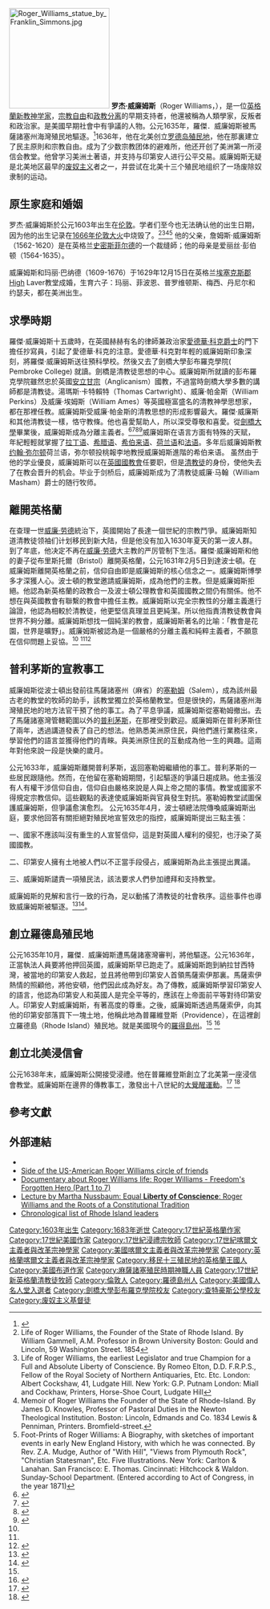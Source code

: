 {{noteTA
|T=zh-cn:罗杰·威廉姆斯;zh-tw:羅傑·威廉斯
|1=zh-cn:威廉姆斯; zh-tw:威廉斯
}}
{{expand|time=2015-04-07T16:56:58+00:00}}
[[File:Roger_Williams_statue_by_Franklin_Simmons.jpg|200px]]
'''罗杰·威廉姆斯'''（Roger Williams，{{bd|1603年||1683年|}}），是一位[[英格蘭|英格蘭]][[新教|新教]][[神学家|神学家]]，[[宗教自由|宗教自由]]和[[政教分离|政教分离]]的早期支持者，他還被稱為人類學家，反叛者和政治家。是美國早期社會中有爭議的人物。公元1635年，羅傑．威廉姆斯被馬薩諸塞州海灣殖民地驅逐。<ref>{{cite journal |author1=Eberle Edward J |title=Roger Williams' Gift: Religious Freedom in America |journal=Roger Williams University Law Review |date=1999 |volume=4 |issue=2 |page=429}}</ref>1636年，他在北美创立[[羅得島和普羅維登斯農場殖民地|罗德岛殖民地]]，他在那裏建立了民主原則和宗教自由。成为了少数宗教团体的避难所，他还开创了美洲第一所浸信会教堂。他曾学习美洲土著语，并支持与印第安人进行公平交易。威廉姆斯无疑是北美地区最早的[[废奴主义|废奴主义]]者之一，并尝试在北美十三个殖民地组织了一场废除奴隶制的运动。

==原生家庭和婚姻==
罗杰·威廉姆斯於公元1603年出生在[[伦敦|伦敦]]。学者们至今也无法确认他的出生日期，因为他的出生记录在[[倫敦大火|1666年伦敦大火]]中烧毁了。<ref>Life of Roger Williams, the Founder of the State of Rhode Island. By William Gammell, A.M. Professor in Brown University Boston: Gould and Lincoln, 59 Washington Street. 1854</ref><ref>Life of Roger Williams, the earliest Legislator and true Champion for a Full and Absolute Liberty of Conscience. By Romeo Elton, D.D. F.R.P.S., Fellow of the Royal Society of Northern Antiquaries, Etc. Etc. London: Albert Cockshaw, 41, Ludgate Hill. New York: G.P. Putnam London: Miall and Cockhaw, Printers, Horse-Shoe Court, Ludgate Hill </ref><ref>Memoir of Roger Williams the Founder of the State of Rhode-Island. By James D. Knowles, Professor of Pastoral Duties in the Newton Theological Institution. Boston: Lincoln, Edmands and Co. 1834 Lewis & Penniman, Printers. Bromfield-street.</ref><ref>Foot-Prints of Roger Williams: A Biography, with sketches of important events in early New England History, with which he was connected.  By Rev. Z.A. Mudge, Author of "With Hill", "Views from Plymouth Rock", "Christian Statesman", Etc. Five Illustrations. New York: Carlton & Lanahan. San Francisco: E. Thomas. Cincinnati: Hitchcock & Waldon. Sunday-School Department. (Entered according to Act of Congress, in the year 1871)</ref> 他的父亲，詹姆斯·威廉姆斯（1562-1620）是在英格兰[[史密斯菲爾德_(倫敦)|史密斯菲尔德]]的一个裁缝師；他的母亲是爱丽丝·彭伯顿（1564-1635）。

威廉姆斯和玛丽·巴纳德（1609-1676）于1629年12月15日在英格兰[[埃塞克斯郡|埃塞克斯郡]]High Laver教堂成婚，生育六子：玛丽、菲波恩、普罗维顿斯、梅西、丹尼尔和约瑟夫，都在美洲出生。

==求學時期==
羅傑·威廉姆斯十五歲時，在英國赫赫有名的律師兼政治家[[愛德華·科克|愛德華·科克爵士]]的門下擔任抄寫員，引起了愛德華·科克的注意。愛德華·科克對年輕的威廉姆斯印象深刻，將羅傑·威廉姆斯送往預科學校。然後又去了劍橋大學彭布羅克學院( Pembroke College) 就讀。劍橋是清教徒思想的中心。威廉姆斯所就讀的彭布羅克學院雖然忠於英國[[安立甘宗|安立甘宗]]（Anglicanism）國教，不過當時劍橋大學多數的講師都是清教徒。湯瑪斯·卡特賴特（Thomas Cartwright）、威廉·帕金斯（William Perkins）及威廉·埃姆斯（William Ames）等英國極富盛名的清教神學思想家，都在那裡任教。威廉姆斯受威廉·帕金斯的清教思想的形成影響最大。羅傑·威廉斯和其他清教徒一樣，恪守教條。他也喜愛幫助人，所以深受尊敬和喜愛。從[[劍橋大學|劍橋大學]]畢業後，威廉姆斯成為分離主義者。<ref>{{cite journal |author1=包利民 |title=“政教分离”与美国政治哲学 |journal=浙江大学学报 (人文社会科学版) |date=2003 |volume=33 |issue=3 |page=132}}</ref><ref>{{cite journal |author1=张孟媛 |title=罗杰·威廉斯的清教思想及其在罗得岛的实践 |journal=世界历史 |date=2019 |volume=2 |page=89}}</ref><ref name="#1">{{cite web |author1=畢藍 |title=008自由之聲 |url=https://books.google.com.tw/books?id=dRWCDwAAQBAJ&pg=PT50&lpg=PT50&dq=%E7%BE%85%E5%82%91%C2%B7%E5%A8%81%E5%BB%89%E6%96%AF+%E7%A5%9E%E5%AD%B8%E5%AE%B6&source=bl&ots=JFxFMJp2EM&sig=ACfU3U3rJ9ShMH_biYxKmzNfQ83v7o5iQw&hl=zh-TW&sa=X&ved=2ahUKEwjX1JmE_NjoAhVFQd4KHXalBS4Q6AEwB3oECBcQOA#v=onepage&q=%E7%BE%85%E5%82%91%C2%B7%E5%A8%81%E5%BB%89%E6%96%AF%20%E7%A5%9E%E5%AD%B8%E5%AE%B6&f=false |website=美國的故事1：殖民之地 |accessdate=2020-04-30}}</ref><ref name="#2">{{cite journal |author1=Eberle Edward J |title=Roger Williams' Gift: Religious Freedom in America |page=431}}</ref>威廉姆斯在语言方面有特殊的天赋，年紀輕輕就掌握了[[拉丁语|拉丁语]]、[[希腊语|希腊语]]、[[希伯来语|希伯来语]]、[[荷兰语|荷兰语]]和[[法语|法语]]。多年后威廉姆斯教[[约翰·弥尔顿|约翰·弥尔顿]]荷兰语，弥尔顿投桃報李地教授威廉姆斯進階的希伯来语。
虽然由于他的学业優良，威廉姆斯可以在[[英國國教會|英國國教會]]任要职，但是[[清教徒|清教徒]]的身份，使他失去了在教会晋升的机会。毕业于剑桥后，威廉姆斯成为了清教徒威廉·马翰（William Masham）爵士的随行牧师。

==離開英格蘭==
在查理一世[[威廉·劳德|威廉·劳德]]統治下，英國開始了長達一個世紀的宗教鬥爭。威廉姆斯知道清教徒领袖们计划移民到新大陆，但是他没有加入1630年夏天的第一波人群。到了年底，他决定不再在[[威廉·劳德|威廉·劳德]]大主教的严厉管制下生活。羅傑·威廉姆斯和他的妻子從布里斯托爾（Bristol）離開英格蘭，公元1631年2月5日到達波士頓。在威廉姆斯離開英格蘭之前，信仰自由即是威廉姆斯的核心信念之一。威廉姆斯博學多才深獲人心。波士頓的教堂邀請威廉姆斯，成為他們的主教。但是威廉姆斯拒絕。他認為新英格蘭的政教合一及波士頓公理教會和英國國教之間仍有關係。他不想在與英國教會有聯繫的教會中擔任主教。威廉姆斯以完全宗教性的分離主義進行論證，他認為相較於清教徒，他更堅信真理並且更純潔。所以他指責清教徒教會與世界不夠分離。威廉姆斯想找一個純潔的教會，威廉姆斯著名的比喻：「教會是花園，世界是曠野」。威廉姆斯被認為是一個嚴格的分離主義和純粹主義者，不願意在信仰問題上妥協。<ref name="#1"/> <ref name="#2"/><ref>{{cite book |author1=張四德 |title=何處是桃源？-美國清教主義及其史學流變 |date=2017 |publisher=臺大出版中心 |location=台北市 |pages=75}}</ref>

==普利茅斯的宣教事工==
威廉姆斯從波士頓出發前往馬薩諸塞州（麻省）的[[塞勒姆|塞勒姆]]（Salem），成為該州最古老的教堂的牧師的助手，該教堂獨立於英格蘭教堂。但是很快的，馬薩諸塞州海灣殖民地的地方法官干預了他的事工。為了平息爭議，威廉姆斯從塞勒姆撤出。去了馬薩諸塞灣管轄範圍以外的[[普利茅斯|普利茅斯]]，在那裡受到歡迎。威廉姆斯在普利茅斯住了兩年，透過講道發表了自己的想法。他熟悉美洲原住民，與他們進行業務往來，學習他們的語言並獲得他們的青睞。與美洲原住民的互動成為他一生的興趣。這兩年對他來說一段是快樂的歲月。                                                

公元1633年，威廉姆斯離開普利茅斯，返回塞勒姆繼續他的事工。普利茅斯的一些居民跟隨他。然而，在他留在塞勒姆期間，引起驅逐的爭議日趨成熟。他主張沒有人有權干涉信仰自由，信仰自由嚴格來說是人與上帝之間的事情。教堂或國家不得規定宗教信仰。這些觀點的表達使威廉姆斯與官員發生對抗。塞勒姆教堂試圖保護威廉姆斯，但爭議愈演愈烈。            
公元1635年4月，波士頓總法院傳喚威廉姆斯出庭，要求他回答有關拒絕對殖民地宣誓效忠的指控，威廉姆斯提出三點主張：

一、國家不應該叫沒有重生的人宣誓信仰，這是對英國人權利的侵犯，也汙染了英國國教。

二、印第安人擁有土地被人們以不正當手段侵占，威廉姆斯為此主張提出異議。

三、威廉姆斯譴責一項殖民法，該法要求人們參加禮拜和支持教堂。

威廉姆斯的見解和言行一致的行為，足以動搖了清教徒的社會秩序。這些事件也導致威廉姆斯被驅逐。<ref>{{cite book |author1=張四德 |title=何處是桃源？-美國清教主義及其史學流變 |pages=75}}</ref><ref>{{cite journal |author1=Eberle Edward J |title=Roger Williams' Gift: Religious Freedom in America |page=432-3}}</ref>。

==創立羅德島殖民地==
公元1635年10月，羅傑．威廉姆斯遭馬薩諸塞灣審判，將他驅逐。公元1636年，正當執法人員要將他押回英國，威廉姆斯早已跑走了。威廉姆斯跑到納拉甘西特灣，被當地的印第安人救起，並且將他帶到印第安人首領馬薩索伊那裏。馬薩索伊熱情的照顧他，將他安頓，他們因此成為好友。為了傳教，威廉姆斯學習印第安人的語言，他認為印第安人和英國人是完全平等的，應該在上帝面前平等對待印第安人。印第安人對威廉姆斯，有著高度的尊重。之後，威廉姆斯透過馬薩索伊，向其他的印第安部落買下一塊土地，他稱此地為普羅維登斯（Providence），在這裡創立羅德島（Rhode Island）殖民地。就是美國現今的[[羅得島州|羅得島州]]。<ref name="#1"/> <ref>{{cite journal |author1=Eberle Edward J |title=Roger Williams' Gift: Religious Freedom in America |page=433}}</ref>

==創立北美浸信會==
公元1638年末，威廉姆斯公開接受浸禮。他在普羅維登斯創立了北美第一座浸信會教堂。威廉姆斯在邊界的傳教事工，激發出十八世紀的[[大覺醒運動|大覺醒運動]]。<ref>{{cite book |author1=張四德 |title=何處是桃源？-美國清教主義及其史學流變 |pages=76}}</ref> <ref>{{cite journal |author1=Eberle Edward J |title=Roger Williams' Gift: Religious Freedom in America |page=433-4}}</ref>

==參考文獻==
{{Reflist|2}}
== 外部連結 ==
{{Wikisource1911Enc|Williams, Roger}}
* {{DNB-Portal|118807471}}
* [https://web.archive.org/web/20120311223913/http://rogerwilliamsfellowship.squarespace.com/ Side of the US-American Roger Williams circle of friends]
* [http://www.youtube.com/watch?v=Ur8gTAsGETI Documentary about Roger Williams life: Roger Williams - Freedom's Forgotten Hero (Part 1 to 7)]
* [https://web.archive.org/web/20150414211132/http://www.uctv.tv/search-details.asp?showID=11996 Lecture by Martha Nussbaum: Equal '''Liberty of Conscience''': Roger Williams and the Roots of a Constitutional Tradition]
*[http://www.quahog.org/factsfolklore/index.php?id=40 Chronological list of Rhode Island leaders]
{{美国伟人名人堂}}
{{Authority control}}
{{DEFAULTSORT: Williams, Roger}}
[[Category:1603年出生|Category:1603年出生]]
[[Category:1683年逝世|Category:1683年逝世]]
[[Category:17世紀英格蘭作家|Category:17世紀英格蘭作家]]
[[Category:17世紀美國作家|Category:17世紀美國作家]]
[[Category:17世紀浸禮宗牧師|Category:17世紀浸禮宗牧師]]
[[Category:17世紀喀爾文主義者與改革宗神學家|Category:17世紀喀爾文主義者與改革宗神學家]]
[[Category:美國喀爾文主義者與改革宗神學家|Category:美國喀爾文主義者與改革宗神學家]]
[[Category:英格蘭喀爾文主義者與改革宗神學家|Category:英格蘭喀爾文主義者與改革宗神學家]]
[[Category:移民十三殖民地的英格蘭王國人|Category:移民十三殖民地的英格蘭王國人]]
[[Category:美國布道作家|Category:美國布道作家]]
[[Category:麻薩諸塞殖民時期神職人員|Category:麻薩諸塞殖民時期神職人員]]
[[Category:17世紀新英格蘭清教徒牧師|Category:17世紀新英格蘭清教徒牧師]]
[[Category:倫敦人|Category:倫敦人]]
[[Category:羅德島州人|Category:羅德島州人]]
[[Category:美國偉人名人堂入選者|Category:美國偉人名人堂入選者]]
[[Category:劍橋大學彭布羅克學院校友|Category:劍橋大學彭布羅克學院校友]]
[[Category:查特豪斯公學校友|Category:查特豪斯公學校友]]
[[Category:废奴主义基督徒|Category:废奴主义基督徒]]